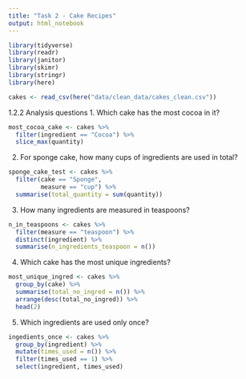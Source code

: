 ```yaml
---
title: "Task 2 - Cake Recipes"
output: html_notebook
---
```


```r
library(tidyverse)
library(readr)
library(janitor)
library(skimr)
library(stringr)
library(here)
```

```r
cakes <- read_csv(here("data/clean_data/cakes_clean.csv"))
```

1.2.2 Analysis questions
1. Which cake has the most cocoa in it?

```r
most_cocoa_cake <- cakes %>% 
  filter(ingredient == "Cocoa") %>% 
  slice_max(quantity)
```

2. For sponge cake, how many cups of ingredients are used in total?
```r
sponge_cake_test <- cakes %>% 
  filter(cake == "Sponge",
         measure == "cup") %>% 
  summarise(total_quantity = sum(quantity))
```

3. How many ingredients are measured in teaspoons?

```r
n_in_teaspoons <- cakes %>% 
  filter(measure == "teaspoon") %>% 
  distinct(ingredient) %>% 
  summarise(n_ingredients_teaspoon = n())
```

4. Which cake has the most unique ingredients?

```r
most_unique_ingred <- cakes %>% 
  group_by(cake) %>% 
  summarise(total_no_ingred = n()) %>% 
  arrange(desc(total_no_ingred)) %>% 
  head(2)
```

5. Which ingredients are used only once?

```r
ingedients_once <- cakes %>% 
  group_by(ingredient) %>% 
  mutate(times_used = n()) %>% 
  filter(times_used == 1) %>% 
  select(ingredient, times_used)
```



